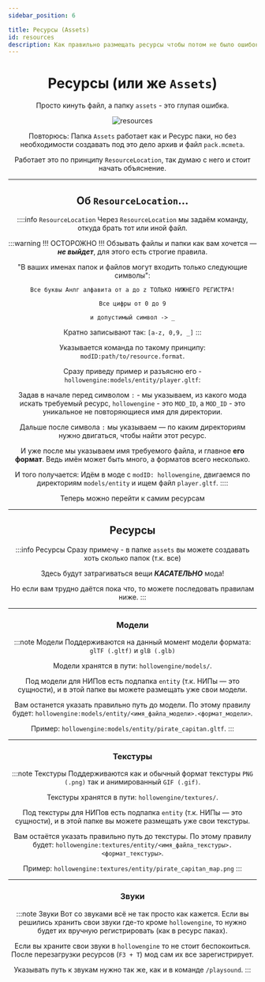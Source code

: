 ```yaml
---
sidebar_position: 6

title: Ресурсы (Assets)
id: resources
description: Как правильно размещать ресурсы чтобы потом не было ошибок
---
```


<div align="center">

# Ресурсы (или же `Assets`)

Просто кинуть файл, а папку `assets` - это глупая ошибка.

![resources](@site/static/img/doc/resources.png)

Повторюсь: Папка `Assets` работает как и Ресурс паки, но без необходимости создавать под это дело архив и файл `pack.mcmeta`.

Работает это по принципу `ResourceLocation`, так думаю с него и стоит начать объяснение.

---

## Об `ResourceLocation`...

::::info `ResourceLocation`
Через `ResourceLocation` мы задаём команду, откуда брать тот или иной файл.

:::warning !!! ОСТОРОЖНО !!!
Обзывать файлы и папки как вам хочется — ***не выйдет***, для этого есть строгие правила.

"В ваших именах папок и файлов могут входить только следующие символы":

`Все буквы Анлг алфавита от a до z ТОЛЬКО НИЖНЕГО РЕГИСТРА!`

`Все цифры от 0 до 9`

`и допустимый символ -> _`

Кратно записывают так: `[a-z, 0,9, _]`
:::

Указывается команда по такому принципу: `modID:path/to/resource.format`.

Сразу приведу пример и разъясню его - `hollowengine:models/entity/player.gltf`:

Задав в начале перед символом `:` - мы указываем, из какого мода искать требуемый ресурс, `hollowengine` - это `MOD_ID`, а `MOD_ID` - это уникальное не повторяющиеся имя для директории.

Дальше после символа `:` мы указываем — по каким директориям нужно двигаться, чтобы найти этот ресурс.

И уже после мы указываем имя требуемого файла, и главное **его формат**. Ведь имён может быть много, а форматов всего несколько.

И того получается: Идём в моде с `modID: hollowengine`, двигаемся по директориям `models/entity` и ищем файл `player.gltf`.
::::

Теперь можно перейти к самим ресурсам

---

## Ресурсы

:::info Ресурсы
Сразу примечу - в папке `assets` вы можете создавать хоть сколько папок (т.к. все)

Здесь будут затрагиваться вещи ***КАСАТЕЛЬНО*** мода!

Но если вам трудно даётся пока что, то можете последовать правилам ниже.
:::

---

### Модели

:::note Модели
Поддерживаются на данный момент модели формата: `glTF (.gltf)` и `glB (.glb)`

Модели хранятся в пути: `hollowengine/models/`.

Под модели для НИПов есть подпапка `entity` (т.к. НИПы — это сущности), и в этой папке вы можете размещать уже свои модели.

Вам останется указать правильно путь до модели. По этому правилу будет: `hollowengine:models/entity/<имя_файла_модели>.<формат_модели>`.

Пример: `hollowengine:models/entity/pirate_capitan.gltf`.
:::

---

### Текстуры

:::note Текстуры
Поддерживаются как и обычный формат текстуры `PNG (.png)` так и анимированный `GIF (.gif)`.

Текстуры хранятся в пути: `hollowengine/textures/`.

Под текстуры для НИПов есть подпапка `entity` (т.к. НИПы — это сущности), и в этой папке вы можете размещать уже свои текстуры.

Вам остаётся указать правильно путь до текстуры. По этому правилу будет: `hollowengine:textures/entity/<имя_файла_текстуры>.<формат_текстуры>`.

Пример: `hollowengine:textures/entity/pirate_capitan_map.png`
:::

---

### Звуки

:::note Звуки
Вот со звуками всё не так просто как кажется. Если вы решились хранить свои звуки где-то кроме `hollowengine`, то нужно будет их вручную регистрировать (как в ресурс паках).

Если вы храните свои звуки в `hollowengine` то не стоит беспокоиться. После перезагрузки ресурсов (`F3 + T`) мод сам их все зарегистрирует.

Указывать путь к звукам нужно так же, как и в команде `/playsound`.
:::
</div>